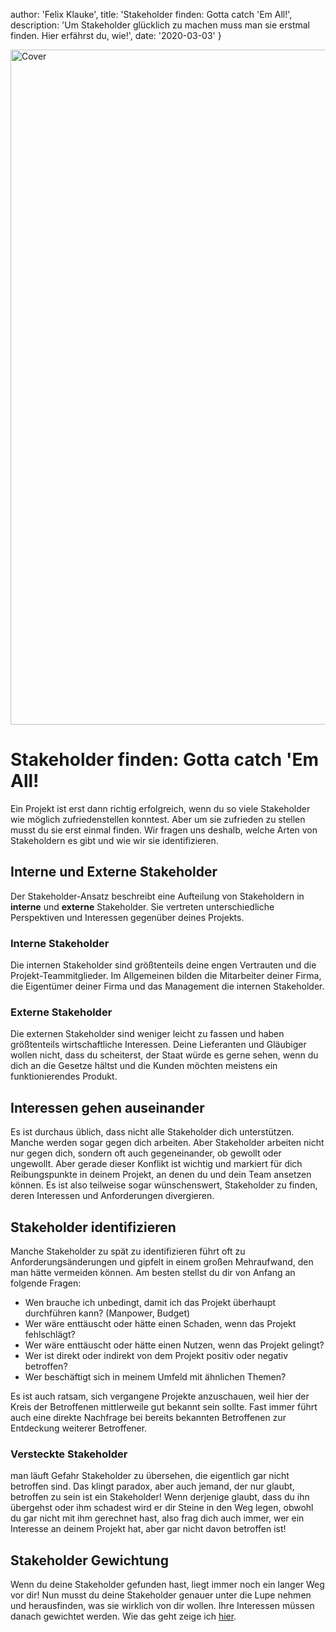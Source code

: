 
  author: 'Felix Klauke',
  title: 'Stakeholder finden: Gotta catch \'Em All!',
  description: 'Um Stakeholder glücklich zu machen muss man sie erstmal finden. Hier erfährst du, wie!',
  date: '2020-03-03'
}



<Image alt="Cover" src={cover} width="1920" height="1080"/>


# Stakeholder finden: Gotta catch 'Em All!
Ein Projekt ist erst dann richtig erfolgreich, wenn du so viele Stakeholder wie möglich zufriedenstellen konntest. Aber um sie zufrieden zu stellen musst du sie erst einmal finden. Wir fragen uns deshalb, welche Arten von Stakeholdern es gibt und wie wir sie identifizieren.

## Interne und Externe Stakeholder
Der Stakeholder-Ansatz beschreibt eine Aufteilung von Stakeholdern in **interne** und **externe** Stakeholder. Sie vertreten unterschiedliche Perspektiven und Interessen gegenüber deines Projekts.

### Interne Stakeholder
Die internen Stakeholder sind größtenteils deine engen Vertrauten und die Projekt-Teammitglieder. Im Allgemeinen bilden die Mitarbeiter deiner Firma, die Eigentümer deiner Firma und das Management die internen Stakeholder.

### Externe Stakeholder
Die externen Stakeholder sind weniger leicht zu fassen und haben größtenteils wirtschaftliche Interessen. Deine Lieferanten und Gläubiger wollen nicht, dass du scheiterst, der Staat würde es gerne sehen, wenn du dich an die Gesetze hältst und die Kunden möchten meistens ein funktionierendes Produkt.

## Interessen gehen auseinander
Es ist durchaus üblich, dass nicht alle Stakeholder dich unterstützen. Manche werden sogar gegen dich arbeiten. Aber Stakeholder arbeiten nicht nur gegen dich, sondern oft auch gegeneinander, ob gewollt oder ungewollt.
Aber gerade dieser Konflikt ist wichtig und markiert für dich Reibungspunkte in deinem Projekt, an denen du und dein Team ansetzen können. Es ist also teilweise sogar wünschenswert, Stakeholder zu finden, deren Interessen und Anforderungen divergieren.

## Stakeholder identifizieren
Manche Stakeholder zu spät zu identifizieren führt oft zu Anforderungsänderungen und gipfelt in einem großen Mehraufwand, den man hätte vermeiden können. Am besten stellst du dir von Anfang an folgende Fragen:
- Wen brauche ich unbedingt, damit ich das Projekt überhaupt durchführen kann? (Manpower, Budget)
- Wer wäre enttäuscht oder hätte einen Schaden, wenn das Projekt fehlschlägt?
- Wer wäre enttäuscht oder hätte einen Nutzen, wenn das Projekt gelingt?
- Wer ist direkt oder indirekt von dem Projekt positiv oder negativ betroffen?
- Wer beschäftigt sich in meinem Umfeld mit ähnlichen Themen?

Es ist auch ratsam, sich vergangene Projekte anzuschauen, weil hier der Kreis der Betroffenen mittlerweile gut bekannt sein sollte. Fast immer führt auch eine direkte Nachfrage bei bereits bekannten Betroffenen zur Entdeckung weiterer Betroffener.

### Versteckte Stakeholder
man läuft Gefahr Stakeholder zu übersehen, die eigentlich gar nicht betroffen sind. Das klingt paradox, aber auch jemand, der nur glaubt, betroffen zu sein ist ein Stakeholder! Wenn derjenige glaubt, dass du ihn übergehst oder ihm schadest wird er dir Steine in den Weg legen, obwohl du gar nicht mit ihm gerechnet hast, also frag dich auch immer, wer ein Interesse an deinem Projekt hat, aber gar nicht davon betroffen ist!

## Stakeholder Gewichtung
Wenn du deine Stakeholder gefunden hast, liegt immer noch ein langer Weg vor dir! Nun musst du deine Stakeholder genauer unter die Lupe nehmen und herausfinden, was sie wirklich von dir wollen. Ihre Interessen müssen
danach gewichtet werden. Wie das geht zeige ich <a href="/2020/02/28/stakeholder-gewichtung-wie-behandle-ich-meine-stakeholder/">hier</a>.